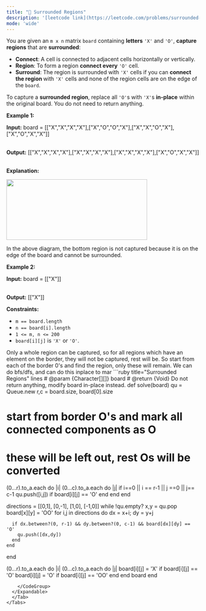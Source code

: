 ```yaml
---
title: "🧀 Surrounded Regions"
description: '[leetcode link](https://leetcode.com/problems/surrounded-regions/description/)'
mode: 'wide'
---
```

<Tabs>
  <Tab title="Question" icon="circle-question" iconType="regular">
    <Card>
      <p>You are given an <code>m x n</code> matrix <code>board</code> containing <strong>letters</strong> <code>&#39;X&#39;</code> and <code>&#39;O&#39;</code>, <strong>capture regions</strong> that are <strong>surrounded</strong>:</p>  <ul>  <li><strong>Connect</strong>: A cell is connected to adjacent cells horizontally or vertically.</li>  <li><strong>Region</strong>: To form a region <strong>connect every</strong> <code>&#39;O&#39;</code> cell.</li>  <li><strong>Surround</strong>: The region is surrounded with <code>&#39;X&#39;</code> cells if you can <strong>connect the region </strong>with <code>&#39;X&#39;</code> cells and none of the region cells are on the edge of the <code>board</code>.</li> </ul>  <p>To capture a <strong>surrounded region</strong>, replace all <code>&#39;O&#39;</code>s with <code>&#39;X&#39;</code>s <strong>in-place</strong> within the original board. You do not need to return anything.</p>   <p><strong class="example">Example 1:</strong></p>  <div class="example-block"> <p><strong>Input:</strong> <span class="example-io">board = [[&quot;X&quot;,&quot;X&quot;,&quot;X&quot;,&quot;X&quot;],[&quot;X&quot;,&quot;O&quot;,&quot;O&quot;,&quot;X&quot;],[&quot;X&quot;,&quot;X&quot;,&quot;O&quot;,&quot;X&quot;],[&quot;X&quot;,&quot;O&quot;,&quot;X&quot;,&quot;X&quot;]]</span></p>  <p><br/> <strong>Output:</strong> <span class="example-io">[[&quot;X&quot;,&quot;X&quot;,&quot;X&quot;,&quot;X&quot;],[&quot;X&quot;,&quot;X&quot;,&quot;X&quot;,&quot;X&quot;],[&quot;X&quot;,&quot;X&quot;,&quot;X&quot;,&quot;X&quot;],[&quot;X&quot;,&quot;O&quot;,&quot;X&quot;,&quot;X&quot;]]</span></p>  <p><br/> <strong>Explanation:</strong></p> <img alt="" src="https://assets.leetcode.com/uploads/2021/02/19/xogrid.jpg" style="width: 367px; height: 158px;" /> <p>In the above diagram, the bottom region is not captured because it is on the edge of the board and cannot be surrounded.</p> </div>  <p><strong class="example">Example 2:</strong></p>  <div class="example-block"> <p><strong>Input:</strong> <span class="example-io">board = [[&quot;X&quot;]]</span></p>  <p><br/> <strong>Output:</strong> <span class="example-io">[[&quot;X&quot;]]</span></p> </div>   <p><strong>Constraints:</strong></p>  <ul>  <li><code>m == board.length</code></li>  <li><code>n == board[i].length</code></li>  <li><code>1 &lt;= m, n &lt;= 200</code></li>  <li><code>board[i][j]</code> is <code>&#39;X&#39;</code> or <code>&#39;O&#39;</code>.</li> </ul> 
    </Card>
  </Tab>
  <Tab title="Solution" icon="lightbulb" iconType="regular" >
    <Card>
      Only a whole region can be captured, so for all regions which have an element on the border, they will not be captured, rest will be. 
So start from each of the border 0's and find the region, only these will remain. 
We can do bfs/dfs, and can do this inplace to mar
</Card>
  <Expandable title="code">
    <CodeGroup dropdown>
```ruby title="Surrounded Regions" lines
# @param {Character[][]} board
# @return {Void} Do not return anything, modify board in-place instead.
def solve(board)
  qu = Queue.new
  r,c = board.size, board[0].size

  # start from border O's and mark all connected components as O
  # these will be left out, rest Os will be converted
  (0...r).to_a.each do |i|
    (0...c).to_a.each do |j|
      if i==0 || i == r-1 || j ==0 || j== c-1
        qu.push([i,j]) if board[i][j] == 'O'
      end
    end
  end

  directions = [[0,1], [0,-1], [1,0], [-1,0]]
  while !qu.empty?
    x,y = qu.pop
    board[x][y] = 'OO'
    for i,j in directions do
      dx = x+i; dy = y+j

      if dx.between?(0, r-1) && dy.between?(0, c-1) && board[dx][dy] == 'O'
        qu.push([dx,dy])
      end
    end
  end

  (0...r).to_a.each do |i|
    (0...c).to_a.each do |j|
      board[i][j] = 'X' if board[i][j] == 'O'
      board[i][j] = 'O' if board[i][j] == 'OO'
    end
  end
  board
end
```
    </CodeGroup>
  </Expandable>
  </Tab>
</Tabs>